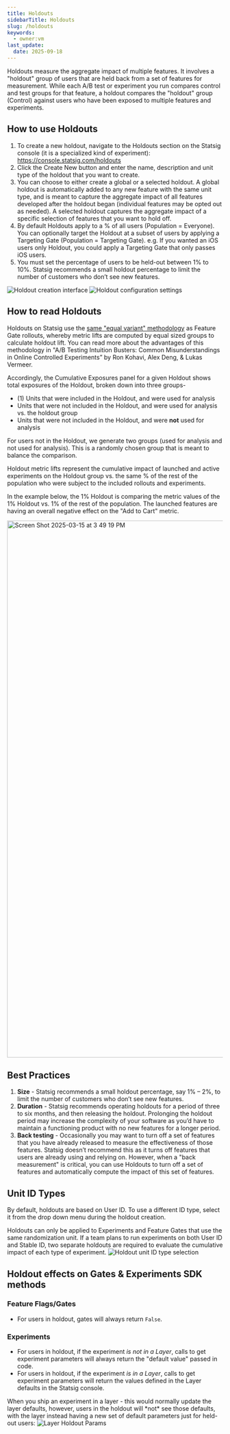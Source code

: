 ```yaml
---
title: Holdouts
sidebarTitle: Holdouts
slug: /holdouts
keywords:
  - owner:vm
last_update:
  date: 2025-09-18
---
```


Holdouts measure the aggregate impact of multiple features. It involves a "holdout" group of users that are held back from a set of features for measurement. While each A/B test or experiment you run compares control and test groups for that feature, a holdout compares the "holdout" group (Control) against users who have been exposed to multiple features and experiments. 

## How to use Holdouts
1.	To create a new holdout, navigate to the Holdouts section on the Statsig console (it is a specialized kind of experiment): https://console.statsig.com/holdouts
2.	Click the Create New button and enter the name, description and unit type of the holdout that you want to create. 
3.	You can choose to either create a global or a selected holdout. A global holdout is automatically added to any new feature with the same unit type, and is meant to capture the aggregate impact of all features developed after the holdout began (individual features may be opted out as needed). A selected holdout captures the aggregate impact of a specific selection of features that you want to hold off. 
4.	By default Holdouts apply to a % of all users (Population = Everyone). You can optionally target the Holdout at a subset of users by applying a Targeting Gate (Population = Targeting Gate). e.g. If you wanted an iOS users only Holdout, you could apply a Targeting Gate that only passes iOS users.    
5.	You must set the percentage of users to be held-out between 1% to 10%. Statsig recommends a small holdout percentage to limit the number of customers who don’t see new features. 

<Frame>
  <img src="https://github.com/user-attachments/assets/81b634c7-f05e-493e-88c1-4c58d770a1d4" alt="Holdout creation interface" />
</Frame>
<Frame>
  <img src="https://github.com/user-attachments/assets/82c06037-7a12-4335-9ebf-81156a54d798" alt="Holdout configuration settings" />
</Frame>


## How to read Holdouts
Holdouts on Statsig use the [same "equal variant" methodology](https://docs.statsig.com/feature-flags/view-exposures#gate-exposures) as Feature Gate rollouts, whereby metric lifts are computed by equal sized groups to calculate holdout lift. You can read more about the advantages of this methodology in "A/B Testing Intuition Busters: Common Misunderstandings in Online Controlled Experiments” by Ron Kohavi, Alex Deng, & Lukas Vermeer.

Accordingly, the Cumulative Exposures panel for a given Holdout shows total exposures of the Holdout, broken down into three groups-

- (1) Units that were included in the Holdout, and were used for analysis
- Units that were not included in the Holdout, and were used for analysis vs. the holdout group 
- Units that were not included in the Holdout, and were **not** used for analysis

For users not in the Holdout, we generate two groups (used for analysis and not used for analysis).  This is a randomly chosen group that is meant to balance the comparison.

Holdout metric lifts represent the cumulative impact of launched and active experiments on the Holdout group vs. the same % of the rest of the population who were subject to the included rollouts and experiments.  

In the example below, the 1% Holdout is comparing the metric values of the 1% Holdout vs. 1% of the rest of the population. The launched features are having an overall negative effect on the "Add to Cart" metric. 

<img width="1254" alt="Screen Shot 2025-03-15 at 3 49 19 PM" src="https://github.com/user-attachments/assets/b6c3724d-784d-45e3-ad6e-230bd9d82214" />


## Best Practices
1. **Size** - Statsig recommends a small holdout percentage, say 1% – 2%, to limit the number of customers who don’t see new features. 
2. **Duration** - Statsig recommends operating holdouts for a period of three to six months, and then releasing the holdout. Prolonging the holdout period may increase the complexity of your software as you’d have to maintain a functioning product with no new features for a longer period.  
3. **Back testing** - Occasionally you may want to turn off a set of features that you have already released to measure the effectiveness of those features. Statsig doesn’t recommend this as it turns off features that users are already using and relying on. However, when a "back measurement" is critical, you can use Holdouts to turn off a set of features and automatically compute the impact of this set of features.

## Unit ID Types
By default, holdouts are based on User ID.  To use a different ID type, select it from the drop down menu during the holdout creation.  

<Note>
Holdouts can only be applied to Experiments and Feature Gates that use the same randomization unit. 
If a team plans to run experiments on both User ID and Stable ID, two separate holdouts are required to evaluate the cumulative impact of each type of experiment.
</Note>

<Frame>
  <img src="https://github.com/user-attachments/assets/cb2125f0-7fe2-4fbe-b6a3-3405dc300715" alt="Holdout unit ID type selection" />
</Frame>


## Holdout effects on Gates & Experiments SDK methods

### Feature Flags/Gates
* For users in holdout, gates will always return `False`.

### Experiments
* For users in holdout, if the experiment _is not in a Layer_, calls to get experiment parameters will always return the "default value" passed in code.
* For users in holdout, if the experiment _is in a Layer_, calls to get experiment parameters will return the values defined in the Layer defaults in the Statsig console. 

<Note>
When you ship an experiment in a layer - this would normally update the layer defaults, however, users in the holdout will *not* see those defaults, with the layer instead having a new set of default parameters just for held-out users:
</Note>
<Frame>
  <img src="/images/experiments/layer_holout_params.png" alt="Layer Holdout Params" />
</Frame>
